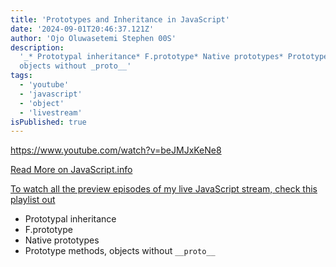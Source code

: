 ```yaml
---
title: 'Prototypes and Inheritance in JavaScript'
date: '2024-09-01T20:46:37.121Z'
author: 'Ojo Oluwasetemi Stephen 00S'
description:
  '_* Prototypal inheritance* F.prototype* Native prototypes* Prototype methods,
  objects without _proto__'
tags:
  - 'youtube'
  - 'javascript'
  - 'object'
  - 'livestream'
isPublished: true
---
```


https://www.youtube.com/watch?v=beJMJxKeNe8

[Read More on JavaScript.info](https://javascript.info/prototype-inheritance)

[To watch all the preview episodes of my live JavaScript stream, check this playlist out](https://www.youtube.com/playlist?list=PLTGotybrmgJ1UjOCs73eHwuzguV6Xv9kY)

- Prototypal inheritance
- F.prototype
- Native prototypes
- Prototype methods, objects without `__proto__`

